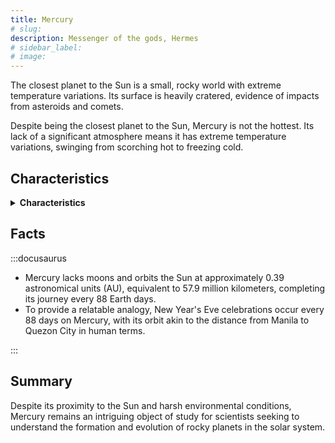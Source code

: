 ```yaml
---
title: Mercury
# slug: 
description: Messenger of the gods, Hermes
# sidebar_label: 
# image: 
---
```





The closest planet to the Sun is a small, rocky world with extreme temperature variations. Its surface is heavily cratered, evidence of impacts from asteroids and comets.

Despite being the closest planet to the Sun, Mercury is not the hottest. Its lack of a significant atmosphere means it has extreme temperature variations, swinging from scorching hot to freezing cold.

## Characteristics
<details>
<summary><b>Characteristics</b></summary>


- **Size and Composition**: Mercury is a rocky planet with a diameter of about 4,880 kilometers (3,032 miles), making it slightly larger than Earth's moon. Its surface is heavily cratered, evidence of numerous impacts from asteroids and comets.
- **Extreme Temperatures**: Due to its proximity to the Sun, Mercury experiences extreme temperature variations. Surface temperatures can soar as high as 427 degrees Celsius (800 degrees Fahrenheit) during the day and plummet to -173 degrees Celsius (-280 degrees Fahrenheit) at night.
- **Orbital Characteristics**: Mercury orbits the Sun at an average distance of about 0.39 astronomical units (AU) and completes one orbit approximately every 88 Earth days. Its orbit is the most eccentric of all the planets in the solar system, meaning it has the most elongated and elliptical shape.
- **Lack of Moons**: Unlike most other planets, Mercury does not have any moons orbiting around it.

</details>

## Facts

:::docusaurus

- Mercury lacks moons and orbits the Sun at approximately 0.39 astronomical units (AU), equivalent to 57.9 million kilometers, completing its journey every 88 Earth days.
- To provide a relatable analogy, New Year's Eve celebrations occur every 88 days on Mercury, with its orbit akin to the distance from Manila to Quezon City in human terms.

:::

## Summary

Despite its proximity to the Sun and harsh environmental conditions, Mercury remains an intriguing object of study for scientists seeking to understand the formation and evolution of rocky planets in the solar system.



<!-- <IframeWindow url="https://eyes.nasa.gov/apps/solar-system/#/mercury?interactPrompt=true&featured=false&detailPanel=false&logo=false&search=false&shareButton=false&menu=false&collapseSettingsOptions=true&hideFullScreenToggle=true&locked=true" /> -->

